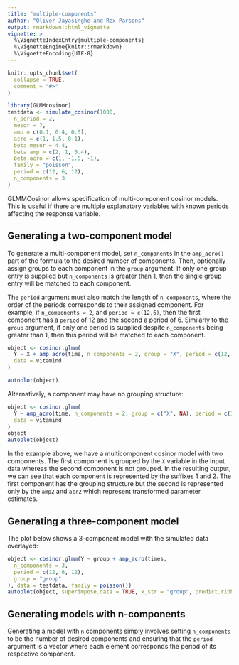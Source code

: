 ```yaml
---
title: "multiple-components"
author: "Oliver Jayasinghe and Rex Parsons"
output: rmarkdown::html_vignette
vignette: >
  %\VignetteIndexEntry{multiple-components}
  %\VignetteEngine{knitr::rmarkdown}
  %\VignetteEncoding{UTF-8}
---
```


```r
knitr::opts_chunk$set(
  collapse = TRUE,
  comment = "#>"
)
```

```r
library(GLMMcosinor)
testdata <- simulate_cosinor(1000,
  n_period = 2,
  mesor = 7,
  amp = c(0.1, 0.4, 0.5),
  acro = c(1, 1.5, 0.1),
  beta.mesor = 4.4,
  beta.amp = c(2, 1, 0.4),
  beta.acro = c(1, -1.5, -1),
  family = "poisson",
  period = c(12, 6, 12),
  n_components = 3
)
```

GLMMCosinor allows specification of multi-component cosinor models. This is useful if there are multiple explanatory variables with known periods affecting the response variable.

## Generating a two-component model

To generate a multi-component model, set `n_components` in the `amp_acro()` part of the formula to the desired number of components. Then, optionally assign groups to each component in the `group` argument. If only one group entry is supplied but `n_components` is greater than 1, then the single group entry will be matched to each component.

The `period` argument must also match the length of `n_components`, where the order of the periods corresponds to their assigned component. For example, if `n_components = 2`, and `period = c(12,6)`, then the first component has a `period` of 12 and the second a period of 6. Similarly to the `group` argument, if only one period is supplied despite `n_components` being greater than 1, then this period will be matched to each component.

```r
object <- cosinor.glmm(
  Y ~ X + amp_acro(time, n_components = 2, group = "X", period = c(12, 6)),
  data = vitamind
)

autoplot(object)
```

Alternatively, a component may have no grouping structure:

```r
object <- cosinor.glmm(
  Y ~ amp_acro(time, n_components = 2, group = c("X", NA), period = c(12, 6)),
  data = vitamind
)
object
autoplot(object)
```

In the example above, we have a multicomponent cosinor model with two components. The first component is grouped by the `X` variable in the input data whereas the second component is not grouped. In the resulting output, we can see that each component is represented by the suffixes 1 and 2. The first component has the grouping structure but the second is represented only by the `amp2` and `acr2` which represent transformed parameter estimates.

## Generating a three-component model

The plot below shows a 3-component model with the simulated data overlayed:

```r
object <- cosinor.glmm(Y ~ group + amp_acro(times,
  n_components = 3,
  period = c(12, 6, 12),
  group = "group"
), data = testdata, family = poisson())
autoplot(object, superimpose.data = TRUE, x_str = "group", predict.ribbon = FALSE, data_opacity = 0.08)
```

## Generating models with n-components

Generating a model with `n` components simply involves setting `n_components` to be the number of desired components and ensuring that the `period` argument is a vector where each element corresponds the period of its respective component.
